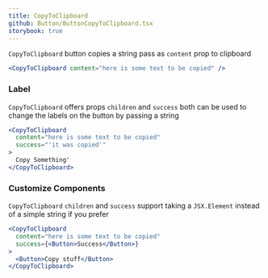 ```yaml
---
title: CopyToClipboard
github: Button/ButtonCopyToClipboard.tsx
storybook: true
---
```


`CopyToClipboard` button copies a string pass as `content` prop to clipboard

```jsx
<CopyToClipboard content="here is some text to be copied" />
```

### Label

`CopyToClipboard` offers props `children` and `success` both can be used to change the labels on the button by passing a string

```jsx
<CopyToClipboard
  content="here is some text to be copied"
  success="'it was copied'"
>
  Copy Something'
</CopyToClipboard>
```

### Customize Components

`CopyToClipboard` `children` and `success` support taking a `JSX.Element` instead of a simple string if you prefer

```jsx
<CopyToClipboard
  content="here is some text to be copied"
  success={<Button>Success</Button>}
>
  <Button>Copy stuff</Button>
</CopyToClipboard>
```

